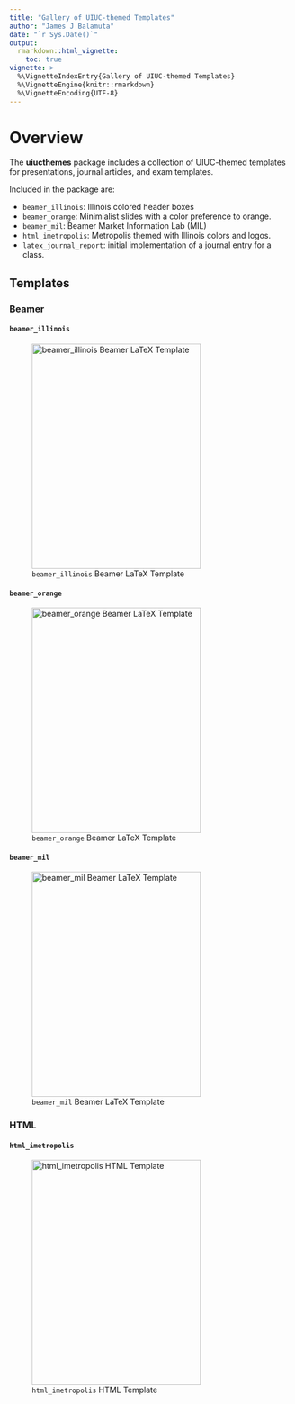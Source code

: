 ```yaml
---
title: "Gallery of UIUC-themed Templates"
author: "James J Balamuta"
date: "`r Sys.Date()`"
output: 
  rmarkdown::html_vignette:
    toc: true
vignette: >
  %\VignetteIndexEntry{Gallery of UIUC-themed Templates}
  %\VignetteEngine{knitr::rmarkdown}
  %\VignetteEncoding{UTF-8}
---
```


# Overview

The **uiucthemes** package includes a collection of UIUC-themed templates for
presentations, journal articles, and exam templates.

Included in the package are:

- `beamer_illinois`: Illinois colored header boxes
- `beamer_orange`: Minimialist slides with a color preference to orange.
- `beamer_mil`: Beamer Market Information Lab (MIL)
- `html_imetropolis`: Metropolis themed with Illinois colors and logos.
- `latex_journal_report`: initial implementation of a journal entry for a class.

## Templates

### Beamer

#### `beamer_illinois`

![`beamer_illinois` Beamer LaTeX Template](beamer_illinois.png){width=300px height=400px}

#### `beamer_orange`

![`beamer_orange` Beamer LaTeX Template](beamer_orange.png){width=300px height=400px}

#### `beamer_mil`

![`beamer_mil` Beamer LaTeX Template](beamer_mil.png){width=300px height=400px}

### HTML

#### `html_imetropolis`

![`html_imetropolis` HTML Template](html_imetropolis.png){width=300px height=400px}
